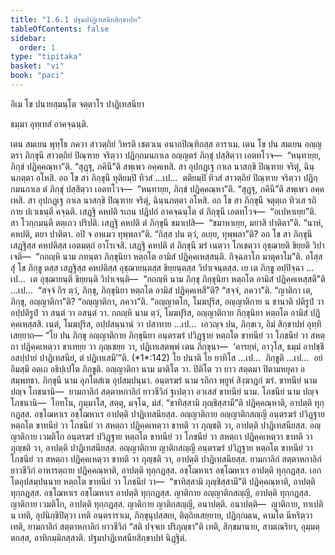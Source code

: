 ```yaml
---
title: "1.6.1 ปฐมปาฏิเทสนียสิกฺขาปท"
tableOfContents: false
sidebar:
  order: 1
type: "tipitaka"
basket: "vi"
book: "paci"
---
```



<DynamicBreadcrumb />


<Paragraph number="1599" type="center" book="paci">
อิเม โข ปนายสฺมนฺโต จตฺตาโร ปาฏิเทสนียา

  
ธมฺมา อุทฺเทสํ อาคจฺฉนฺติ.


</Paragraph>

<Division number="552" book="paci">

<Paragraph number="1600" book="paci">
เตน สมเยน พุทฺโธ ภควา สาวตฺถิยํ วิหรติ เชตวเน อนาถปิณฺฑิกสฺส อาราเม. เตน โข ปน สมเยน อญฺญตรา ภิกฺขุนี สาวตฺถิยํ ปิณฺฑาย จริตฺวา ปฏิกฺกมนกาเล อญฺญตรํ ภิกฺขุํ ปสฺสิตฺวา เอตทโวจ—  “หนฺทายฺย, ภิกฺขํ ปฏิคฺคณฺหา”ติ. “สุฏฺฐุ, ภคินี”ติ สพฺเพว อคฺคเหสิ. สา อุปกฏฺเฐ กาเล นาสกฺขิ ปิณฺฑาย จริตุํ, ฉินฺนภตฺตา อโหสิ. อถ โข สา ภิกฺขุนี ทุติยมฺปิ ทิวสํ …เป…  ตติยมฺปิ ทิวสํ สาวตฺถิยํ ปิณฺฑาย จริตฺวา ปฏิกฺกมนกาเล ตํ ภิกฺขุํ ปสฺสิตฺวา เอตทโวจ—  “หนฺทายฺย, ภิกฺขํ ปฏิคฺคณฺหา”ติ. “สุฏฺฐุ, ภคินี”ติ สพฺเพว อคฺคเหสิ. สา อุปกฏฺเฐ กาเล นาสกฺขิ ปิณฺฑาย จริตุํ, ฉินฺนภตฺตา อโหสิ. อถ โข สา ภิกฺขุนี จตุตฺเถ ทิวเส รถิกาย ปเวเธนฺตี คจฺฉติ. เสฏฺฐิ คหปติ รเถน ปฏิปถํ อาคจฺฉนฺโต ตํ ภิกฺขุนึ เอตทโวจ—  “อเปหาเยฺย”ติ. สา โวกฺกมนฺตี ตตฺเถว ปริปติ. เสฏฺฐิ คหปติ ตํ ภิกฺขุนึ ขมาเปสิ—  “ขมาหาเยฺย, มยาสิ ปาติตา”ติ. “นาหํ, คหปติ, ตยา ปาติตา. อปิ จ อหเมว ทุพฺพลา”ติ. “กิสฺส ปน ตฺวํ, อเยฺย, ทุพฺพลา”ติ? อถ โข สา ภิกฺขุนี เสฏฺฐิสฺส คหปติสฺส เอตมตฺถํ อาโรเจสิ. เสฏฺฐิ คหปติ ตํ ภิกฺขุนึ ฆรํ เนตฺวา โภเชตฺวา อุชฺฌายติ ขิยฺยติ วิปาเจติ—  “กถญฺหิ นาม ภทนฺตา ภิกฺขุนิยา หตฺถโต อามิสํ ปฏิคฺคเหสฺสนฺติ. กิจฺฉลาโภ มาตุคาโม”ติ.
</Paragraph>

<Paragraph number="1601" book="paci">
อโสฺสสุํ โข ภิกฺขู ตสฺส เสฏฺฐิสฺส คหปติสฺส อุชฺฌายนฺตสฺส ขิยฺยนฺตสฺส วิปาเจนฺตสฺส. เย เต ภิกฺขู อปฺปิจฺฉา …เป…  เต อุชฺฌายนฺติ ขิยฺยนฺติ วิปาเจนฺติ—  “กถญฺหิ นาม ภิกฺขุ ภิกฺขุนิยา หตฺถโต อามิสํ ปฏิคฺคเหสฺสตี”ติ …เป…  “สจฺจํ กิร ตฺวํ, ภิกฺขุ, ภิกฺขุนิยา หตฺถโต อามิสํ ปฏิคฺคเหสี”ติ? “สจฺจํ, ภควา”ติ. “ญาติกา เต, ภิกฺขุ, อญฺญาติกา”ติ? “อญฺญาติกา, ภควา”ติ. “อญฺญาตโก, โมฆปุริส, อญฺญาติกาย น ชานาติ ปติรูปํ วา อปฺปติรูปํ วา สนฺตํ วา อสนฺตํ วา. กถญฺหิ นาม ตฺวํ, โมฆปุริส, อญฺญาติกาย ภิกฺขุนิยา หตฺถโต อามิสํ ปฏิคฺคเหสฺสสิ. เนตํ, โมฆปุริส, อปฺปสนฺนานํ วา ปสาทาย …เป…  เอวญฺจ ปน, ภิกฺขเว, อิมํ สิกฺขาปทํ อุทฺทิเสยฺยาถ—
</Paragraph>

</Division>
<Division number="553" book="paci">

<Paragraph number="1602" book="paci">
<Emphasis>“โย ปน ภิกฺขุ อญฺญาติกาย ภิกฺขุนิยา อนฺตรฆรํ ปวิฏฺฐาย หตฺถโต ขาทนียํ วา โภชนียํ วา สหตฺถา ปฏิคฺคเหตฺวา ขาเทยฺย วา ภุญฺเชยฺย วา, ปฏิเทเสตพฺพํ เตน ภิกฺขุนา—  ‘คารยฺหํ, อาวุโส, ธมฺมํ อาปชฺชึ อสปฺปายํ ปาฏิเทสนียํ, ตํ ปฏิเทเสมี’”</Emphasis>ติ. (*1*:<Emphasis>142</Emphasis>)
</Paragraph>

</Division>
<Division number="554" book="paci">

<Paragraph number="1603" book="paci">
<Emphasis>โย ปนา</Emphasis>ติ โย ยาทิโส …เป…  <Emphasis>ภิกฺขู</Emphasis>ติ …เป…  อยํ อิมสฺมึ อตฺเถ อธิปฺเปโต ภิกฺขูติ.
</Paragraph>

<Paragraph number="1604" book="paci">
<Emphasis>อญฺญาติกา</Emphasis> นาม มาติโต วา. ปิติโต วา ยาว สตฺตมา ปิตามหยุคา อสมฺพทฺธา.
</Paragraph>

<Paragraph number="1605" book="paci">
<Emphasis>ภิกฺขุนี</Emphasis> นาม อุภโตสํเฆ อุปสมฺปนฺนา.
</Paragraph>

<Paragraph number="1606" book="paci">
<Emphasis>อนฺตรฆรํ</Emphasis> นาม รถิกา พฺยูหํ สิงฺฆาฏกํ ฆรํ.
</Paragraph>

<Paragraph number="1607" book="paci">
<Emphasis>ขาทนียํ</Emphasis> นาม ปญฺจ โภชนานิ—  ยามกาลิกํ สตฺตาหกาลิกํ ยาวชีวิกํ ฐเปตฺวา อวเสสํ ขาทนียํ นาม.
</Paragraph>

<Paragraph number="1608" book="paci">
<Emphasis>โภชนียํ</Emphasis> นาม ปญฺจ โภชนานิ—  โอทโน, กุมฺมาโส, สตฺตุ, มจฺโฉ, มํสํ. “ขาทิสฺสามิ ภุญฺชิสฺสามี”ติ ปฏิคฺคณฺหาติ, อาปตฺติ ทุกฺกฏสฺส. อชฺโฌหาเร อชฺโฌหาเร อาปตฺติ ปาฏิเทสนียสฺส.
</Paragraph>

</Division>
<Division number="555" book="paci">

<Paragraph number="1609" book="paci">
อญฺญาติกาย อญฺญาติกสญฺญี อนฺตรฆรํ ปวิฏฺฐาย หตฺถโต ขาทนียํ วา โภชนียํ วา สหตฺถา ปฏิคฺคเหตฺวา ขาทติ วา ภุญฺชติ วา, อาปตฺติ ปาฏิเทสนียสฺส. อญฺญาติกาย เวมติโก อนฺตรฆรํ ปวิฏฺฐาย หตฺถโต ขาทนียํ วา โภชนียํ วา สหตฺถา ปฏิคฺคเหตฺวา ขาทติ วา ภุญฺชติ วา, อาปตฺติ ปาฏิเทสนียสฺส. อญฺญาติกาย ญาติกสญฺญี อนฺตรฆรํ ปวิฏฺฐาย หตฺถโต ขาทนียํ วา โภชนียํ วา สหตฺถา ปฏิคฺคเหตฺวา ขาทติ วา ภุญฺชติ วา, อาปตฺติ ปาฏิเทสนียสฺส.
</Paragraph>

<Paragraph number="1610" book="paci">
ยามกาลิกํ สตฺตาหกาลิกํ ยาวชีวิกํ อาหารตฺถาย ปฏิคฺคณฺหาติ, อาปตฺติ ทุกฺกฏสฺส. อชฺโฌหาเร อชฺโฌหาเร อาปตฺติ ทุกฺกฏสฺส. เอกโตอุปสมฺปนฺนาย หตฺถโต ขาทนียํ วา โภชนียํ วา—  “ขาทิสฺสามิ ภุญฺชิสฺสามี”ติ ปฏิคฺคณฺหาติ, อาปตฺติ ทุกฺกฏสฺส. อชฺโฌหาเร อชฺโฌหาเร อาปตฺติ ทุกฺกฏสฺส. ญาติกาย อญฺญาติกสญฺญี, อาปตฺติ ทุกฺกฏสฺส. ญาติกาย เวมติโก, อาปตฺติ ทุกฺกฏสฺส. ญาติกาย ญาติกสญฺญี, อนาปตฺติ.
</Paragraph>

</Division>
<Division number="556" book="paci">

<Paragraph number="1611" book="paci">
อนาปตฺติ—  ญาติกาย, ทาเปติ น เทติ, อุปนิกฺขิปิตฺวา เทติ อนฺตราราเม, ภิกฺขุนุปสฺสเย, ติตฺถิยเสยฺยาย, ปฏิกฺกมเน, คามโต นีหริตฺวา เทติ, ยามกาลิกํ สตฺตาหกาลิกํ ยาวชีวิกํ “สติ ปจฺจเย ปริภุญฺชา”ติ เทติ, สิกฺขมานาย, สามเณริยา, อุมฺมตฺตกสฺส, อาทิกมฺมิกสฺสาติ.

</Paragraph>
</Division>

<Paragraph number="1612" type="center" book="paci">
ปฐมปาฏิเทสนียสิกฺขาปทํ นิฏฺฐิตํ.
</Paragraph>